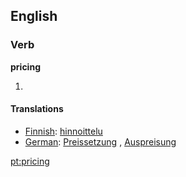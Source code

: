 ==English==

===Verb===
'''pricing'''
# {{present participle of|price}}

==== Translations ====
*[[Finnish]]: [[hinnoittelu]]
*[[German]]: [[Preissetzung]] {{f}}, [[Auspreisung]] {{f}}

[[pt:pricing]]